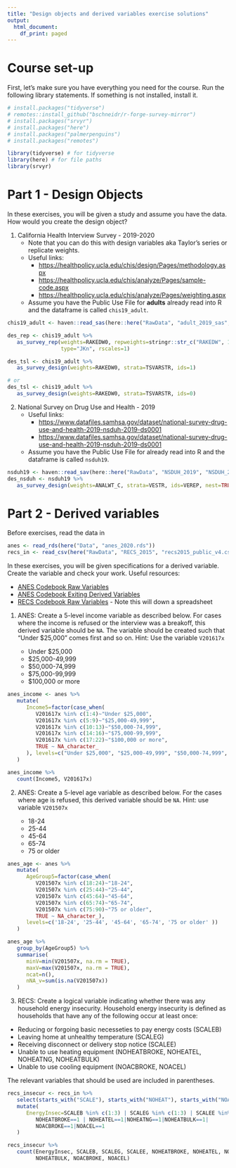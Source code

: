 ```yaml
---
title: "Design objects and derived variables exercise solutions"
output:
  html_document:
    df_print: paged
---
```


# Course set-up

First, let's make sure you have everything you need for the course. Run the following library statements. If something is not installed, install it.

```r
# install.packages("tidyverse")
# remotes::install_github("bschneidr/r-forge-survey-mirror")
# install.packages("srvyr")
# install.packages("here")
# install.packages("palmerpenguins")
# install.packages("remotes")

library(tidyverse) # for tidyverse
library(here) # for file paths
library(srvyr)


```

# Part 1 - Design Objects

In these exercises, you will be given a study and assume you have the data. How would you create the design object?

1.  California Health Interview Survey - 2019-2020
    -   Note that you can do this with design variables aka Taylor's series or replicate weights.
    -   Useful links:
        -   <https://healthpolicy.ucla.edu/chis/design/Pages/methodology.aspx>
        -   <https://healthpolicy.ucla.edu/chis/analyze/Pages/sample-code.aspx>
        -   <https://healthpolicy.ucla.edu/chis/analyze/Pages/weighting.aspx>
    -   Assume you have the Public Use File for **adults** already read into R and the dataframe is called `chis19_adult`.

```r

chis19_adult <- haven::read_sas(here::here("RawData", "adult_2019_sas", "adult.sas7bdat"))

des_rep <- chis19_adult %>%
   as_survey_rep(weights=RAKEDW0, repweights=stringr::str_c("RAKEDW", 1:80),
                 type="JKn", rscales=1)

des_tsl <- chis19_adult %>%
   as_survey_design(weights=RAKEDW0, strata=TSVARSTR, ids=1)

# or
des_tsl <- chis19_adult %>%
   as_survey_design(weights=RAKEDW0, strata=TSVARSTR, ids=0)


```

2.  National Survey on Drug Use and Health - 2019
    -   Useful links:
        -   <https://www.datafiles.samhsa.gov/dataset/national-survey-drug-use-and-health-2019-nsduh-2019-ds0001>
        -   <https://www.datafiles.samhsa.gov/dataset/national-survey-drug-use-and-health-2019-nsduh-2019-ds0001>
    -   Assume you have the Public Use File for already read into R and the dataframe is called `nsduh19`.

```r
nsduh19 <- haven::read_sav(here::here("RawData", "NSDUH_2019", "NSDUH_2019.SAV"))
des_nsduh <- nsduh19 %>%
   as_survey_design(weights=ANALWT_C, strata=VESTR, ids=VEREP, nest=TRUE)

```


# Part 2 - Derived variables

Before exercises, read the data in
```r
anes <- read_rds(here("Data", "anes_2020.rds"))
recs_in <- read_csv(here("RawData", "RECS_2015", "recs2015_public_v4.csv"))
```

In these exercises, you will be given specifications for a derived variable. Create the variable and check your work. Useful resources:

- [ANES Codebook Raw Variables](https://electionstudies.org/wp-content/uploads/2022/02/anes_timeseries_2020_userguidecodebook_20220210.pdf)
- [ANES Codebook Exiting Derived Variables](https://github.com/tidy-survey-r/tidy-survey-short-course/blob/main/Codebook/ANES-2020-Derived-Variable-Codebook.md)
- [RECS Codebook Raw Variables](https://www.eia.gov/consumption/residential/data/2015/xls/codebook_publicv4.xlsx) - Note this will down a spreadsheet

1. ANES: Create a 5-level income variable as described below. For cases where the income is refused or the interview was a breakoff, this derived variable should be `NA`. The variable should be created such that "Under $25,000" comes first and so on. Hint: Use the variable `V201617x`

   - Under $25,000
   - $25,000-49,999
   - $50,000-74,999
   - $75,000-99,999
   - $100,000 or more
   
```r
anes_income <- anes %>%
   mutate(
      Income5=factor(case_when(
         V201617x %in% c(1:4)~"Under $25,000",
         V201617x %in% c(5:9)~"$25,000-49,999",
         V201617x %in% c(10:13)~"$50,000-74,999",
         V201617x %in% c(14:16)~"$75,000-99,999",
         V201617x %in% c(17:22)~"$100,000 or more",
         TRUE ~ NA_character_
      ), levels=c("Under $25,000", "$25,000-49,999", "$50,000-74,999", "$75,000-99,999", "$100,000 or more"))
   )

anes_income %>%
   count(Income5, V201617x)
```
   
2. ANES: Create a 5-level age variable as described below. For the cases where age is refused, this derived variable should be `NA`. Hint: use variable `V201507x`

   - 18-24
   - 25-44
   - 45-64
   - 65-74
   - 75 or older
   
   
```r
anes_age <- anes %>%
   mutate(
      AgeGroup5=factor(case_when(
         V201507x %in% c(18:24)~"18-24",
         V201507x %in% c(25:44)~"25-44",
         V201507x %in% c(45:64)~"45-64",
         V201507x %in% c(65:74)~"65-74",
         V201507x %in% c(75:90)~"75 or older",
         TRUE ~ NA_character_),
      levels=c('18-24', '25-44', '45-64', '65-74', '75 or older' ))
   )

anes_age %>%
   group_by(AgeGroup5) %>%
   summarise(
      minV=min(V201507x, na.rm = TRUE),
      maxV=max(V201507x, na.rm = TRUE),
      ncat=n(),
      nNA_v=sum(is.na(V201507x))
   )
```

3. RECS: Create a logical variable indicating whether there was any household energy insecurity. Household energy insecurity is defined as households that have any of the following occur at least once:

- Reducing or forgoing basic necesseties to pay energy costs (SCALEB)
- Leaving home at unhealthy temperature (SCALEG)
- Receiving disconnect or delivery stop notice (SCALEE)
- Unable to use heating equipment (NOHEATBROKE, NOHEATEL, NOHEATNG, NOHEATBULK)
- Unable to use cooling equipment (NOACBROKE, NOACEL)

The relevant variables that should be used are included in parentheses.

```r
recs_insecur <- recs_in %>%
   select(starts_with("SCALE"), starts_with("NOHEAT"), starts_with("NOAC"), NWEIGHT) %>%
   mutate(
      EnergyInsec=SCALEB %in% c(1:3) | SCALEG %in% c(1:3) | SCALEE %in% c(1:3) |
         NOHEATBROKE==1 | NOHEATEL==1|NOHEATNG==1|NOHEATBULK==1|
         NOACBROKE==1|NOACEL==1
   )

recs_insecur %>%
   count(EnergyInsec, SCALEB, SCALEG, SCALEE, NOHEATBROKE, NOHEATEL, NOHEATNG,
         NOHEATBULK, NOACBROKE, NOACEL)

```

